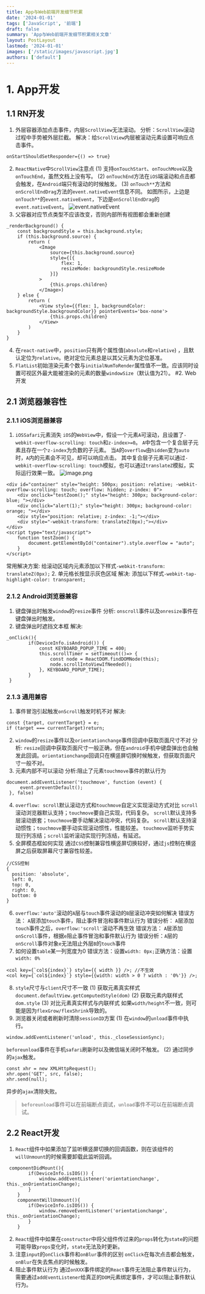```yaml
---
title: App与Web前端开发细节积累
date: '2024-01-01'
tags: ['JavaScript', '前端']
draft: false
summary: 'App与Web前端开发细节积累相关文章'
layout: PostLayout
lastmod: '2024-01-01'
images: ['/static/images/javascript.jpg']
authors: ['default']
---
```


# 1. App开发
## 1.1 RN开发
1. 外层容器添加点击事件，内层`ScrollView`无法滚动。
分析：`ScrollView`滚动过程中手势被外层拦截。
解决：给`ScrollView`内层被滚动元素设置可响应点击事件。
```
onStartShouldSetResponder={() => true}
```
2. `ReactNative`中`ScrollView`注意点
(1) 支持`onTouchStart`、`onTouchMove`以及`onTouchEnd`，虽然文档上没有写。
(2) `onTouchEnd`方法在`iOS`端滚动和点击都会触发，在`Android`端只有滚动的时候触发。
(3) `onTouch**`方法和`onScrollEndDrag`方法的`event.nativeEvent`信息不同。
如图所示，上边是`onTouch**`的`event.nativeEvent`，下边是`onScrollEndDrag`的`event.nativeEvent`。
![event.nativeEvent](https://upload-images.jianshu.io/upload_images/4989175-71a2ed611ac77157.png?imageMogr2/auto-orient/strip%7CimageView2/2/w/1240)
3. 父容器对应节点类型不应该改变，否则内部所有视图都会重新创建
```
_renderBackground() {
    const backgroundStyle = this.background.style;
    if (this.background.source) {
        return (
            <Image
                source={this.background.source}
                style={[{
                    flex: 1,
                    resizeMode: backgroundStyle.resizeMode
                }]}
            >
                {this.props.children}
            </Image>)
    } else {
        return (
            <View style={{flex: 1, backgroundColor: backgroundStyle.backgroundColor}} pointerEvents='box-none'>
                {this.props.children}
            </View>
        )
    }
}
```
4. 在`react-native`中，`position`只有两个属性值(`absolute`和`relative`) ，且默认定位为`relative`。绝对定位元素总是以其父元素为定位基准。
5. `FlatList`初始渲染元素个数与`initialNumToRender`属性值不一致。应该同时设置可视区外最大能被渲染的元素的数量`windowSize`（默认值为21）。
#2. Web开发
## 2.1 浏览器兼容性
### 2.1.1 iOS浏览器兼容
1. `iOSSafari`元素消失
`iOS`的`WebView`中，假设一个元素`A`可滚动，且设置了`-webkit-overflow-scrolling: touch`和`z-index>=0`。
`A`中包含一个复合层子元素且存在一个`z-index`为负数的子元素。
当`A`的`overflow`由`hidden`变为`auto`时，`A`内的元素会不可见，却可以响应点击。
其中复合层子元素可以通过`-webkit-overflow-scrolling: touch`模拟，也可以通过`translateZ`模拟，实际运行效果一致。
![image.png](https://upload-images.jianshu.io/upload_images/4989175-f8013c23c7242b25.png?imageMogr2/auto-orient/strip%7CimageView2/2/w/1240)
```
<div id="container" style="height: 500px; position: relative; -webkit-overflow-scrolling: touch; overflow: hidden; z-index: 0">
    <div onclick="testZoom();" style="height: 300px; background-color: blue; "></div>
    <div onclick="alert(1);" style="height: 300px; background-color: orange; "></div>
    <div style="position: relative; z-index: -1;"></div>
    <div style="-webkit-transform: translateZ(0px);"></div>
</div>
<script type="text/javascript">
	function testZoom() {
		document.getElementById("container").style.overflow = "auto";
	}
</script>
```
常用解决方案: 给滚动区域内元素添加以下样式`-webkit-transform: translateZ(0px);`
2. 单元格长按显示灰色区域
解决: 添加以下样式`-webkit-tap-highlight-color: transparent;`
### 2.1.2 Android浏览器兼容
1. 键盘弹出时触发`window`的`resize`事件
分析: `onscroll`事件以及`onresize`事件在键盘弹出时触发。
2. 键盘弹出时遮挡文本框
解决:
```
_onClick(){
        if(DeviceInfo.isAndroid()) {
            const KEYBOARD_POPUP_TIME = 400;
            this.scrollTimer = setTimeout(()=> {
                const node = ReactDOM.findDOMNode(this);
                node.scrollIntoViewIfNeeded();
            }, KEYBOARD_POPUP_TIME);
        }
 }
```
### 2.1.3 通用兼容
1. 事件冒泡引起触发`onScroll`触发时机不对
解决: 
```
const {target, currentTarget} = e;
if (target === currentTarget)return;
```
2. `window`的`resize`事件以及`orientationchange`事件回调中获取页面尺寸不对
分析: `resize`回调中获取页面尺寸一般正确，但在`android`手机中键盘弹出也会触发此回调。`orientationchange`回调只在横竖屏切换时候触发，但获取页面尺寸一般不对。
3. 元素内部不可以滚动
分析:阻止了元素`touchmove`事件的默认行为
```
document.addEventListener('touchmove', function (event) {
     event.preventDefault();
 }, false)
```
4. `overflow: scroll`默认滚动方式和`touchmove`自定义实现滚动方式对比
   `scroll`滚动浏览器默认支持；`touchmove`要自己实现，代码复杂。
   `scroll`默认支持多层滚动嵌套；`touchmove`要手动解决滚动冲突，代码复杂。
   `scroll`默认支持滚动惯性；`touchmove`要手动实现滚动惯性，性能较差。
  `touchmove`监听手势实现行列冻结；`scroll`监听滚动实现行列冻结，有延迟。
5. 全屏模态框如何实现
     通过`CSS`控制兼容性横竖屏切换较好，通过`js`控制在横竖屏之后获取屏幕尺寸兼容性较差。
 ```
//CSS控制
{
   position: 'absolute',
   left: 0,
   top: 0,
   right: 0,
   bottom: 0
}
```
6. `overflow:'auto'`滚动的`A`层与`touch`事件滚动的`B`层滚动冲突如何解决
错误方法： `A`层添加`touch`事件，阻止事件冒泡和事件默认行为
错误分析： `A`层添加`touch`事件之后，`overflow:'scroll'`滚动不再生效
错误方法： `A`层添加`onScroll`事件，根据`e`阻止事件冒泡和事件默认行为
错误分析：`A`层的`onScroll`事件对象`e`无法阻止外层`B`的`touch`事件
7. 如何设置`table`某一列宽度为0
错误方法：设置`width: 0px;`正确方法：设置`width: 0%`
```
<col key={`col${index}`} style={{ width }} />; //不生效
<col key={`col${index}`} style={{width: width > 0 ? width : '0%'}} />;
```
8. `style`尺寸与`client`尺寸不一致
(1) 获取元素真实样式
`document.defaultView.getComputedStyle(dom)`
(2) 获取元素内联样式
 `dom.style`
(3) 对比元素真实样式与内联样式
如果`width/height`不一致，则可能是因为`flexGrow/flexShrink`导致的。
9. 浏览器关闭或者刷新时清除`sessionID`方案
(1) 在`window`的`unload`事件中执行。
```
window.addEventListener('unload', this._closeSessionSync);
```
`beforeunload`事件在手机`safari`刷新时以及微信端关闭时不触发。
(2) 通过同步的`ajax`触发。
```
const xhr = new XMLHttpRequest();
xhr.open('GET', src, false);
xhr.send(null);
```
异步的`ajax`清除失败。
> `beforeunload`事件可以在前端断点调试，`unload`事件不可以在前端断点调试。
## 2.2 React开发
1. `React`组件中如果添加了监听横竖屏切换的回调函数，则在该组件的`willUnmount`的时候需要卸载此监听回调。
```
 componentDidMount(){
        if(DeviceInfo.isIOS()) {
            window.addEventListener('orientationchange',  this._onOrientationChange);
        }
    }
    componentWillUnmount(){
        if(DeviceInfo.isIOS()) {
            window.removeEventListener('orientationchange',  this._onOrientationChange);
        }
    }
```
2. `React`组件中如果在`constructor`中将父组件传过来的`props`转化为`state`的问题
     可能导致`props`变化时，`state`无法及时更新。
3. 注意`input`的`onClick`事件和`onBlur`事件的区别
     `onClick`在每次点击都会触发，`onBlur`在失去焦点的时候触发。
4. 阻止事件默认行为
     通过`onXXX`事件绑定的`React`事件无法阻止事件默认行为，需要通过`addEventListener`给真正的`DOM`元素绑定事件，才可以阻止事件默认行为。
